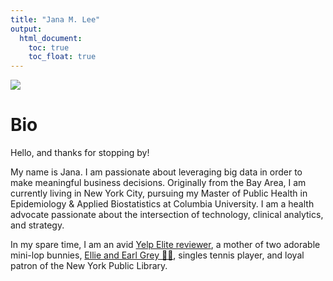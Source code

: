 ```yaml
---
title: "Jana M. Lee"
output: 
  html_document:
    toc: true
    toc_float: true
---
```

![](images/Jana_granada.jpg)

# Bio <br>
Hello, and thanks for stopping by! <br>

My name is Jana. I am passionate about leveraging big data in order to make meaningful business decisions. Originally from the Bay Area, I am currently living in New York City, pursuing my Master of Public Health in Epidemiology & Applied Biostatistics at Columbia University. I am a health advocate passionate about the intersection of technology, clinical analytics, and strategy. <br>

In my spare time, I am an avid [Yelp Elite reviewer](https://lalalajanaaa.yelp.com/), a mother of two adorable mini-lop bunnies, [Ellie and Earl Grey 🐰🐰](https://www.instagram.com/ellieandearlgrey/), singles tennis player, and loyal patron of the New York Public Library. <br>


